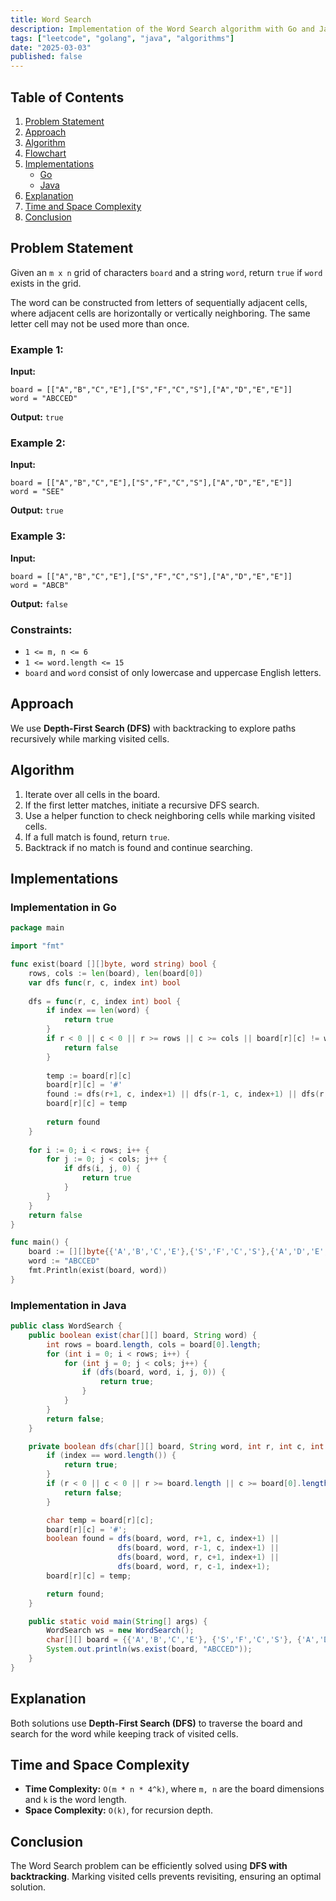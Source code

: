 ```yaml
---
title: Word Search
description: Implementation of the Word Search algorithm with Go and Java.
tags: ["leetcode", "golang", "java", "algorithms"]
date: "2025-03-03"
published: false
---
```


## Table of Contents

1. [Problem Statement](#problem-statement)
2. [Approach](#approach)
3. [Algorithm](#algorithm)
4. [Flowchart](#flowchart)
5. [Implementations](#implementations)
   - [Go](#implementation-in-go)
   - [Java](#implementation-in-java)
6. [Explanation](#explanation)
7. [Time and Space Complexity](#time-and-space-complexity)
8. [Conclusion](#conclusion)

## Problem Statement

Given an `m x n` grid of characters `board` and a string `word`, return `true` if `word` exists in the grid.

The word can be constructed from letters of sequentially adjacent cells, where adjacent cells are horizontally or vertically neighboring. The same letter cell may not be used more than once.

### Example 1:

**Input:**
```
board = [["A","B","C","E"],["S","F","C","S"],["A","D","E","E"]]
word = "ABCCED"
```

**Output:** `true`

### Example 2:

**Input:**
```
board = [["A","B","C","E"],["S","F","C","S"],["A","D","E","E"]]
word = "SEE"
```

**Output:** `true`

### Example 3:

**Input:**
```
board = [["A","B","C","E"],["S","F","C","S"],["A","D","E","E"]]
word = "ABCB"
```

**Output:** `false`

### Constraints:

- `1 <= m, n <= 6`
- `1 <= word.length <= 15`
- `board` and `word` consist of only lowercase and uppercase English letters.

## Approach

We use **Depth-First Search (DFS)** with backtracking to explore paths recursively while marking visited cells.

## Algorithm

1. Iterate over all cells in the board.
2. If the first letter matches, initiate a recursive DFS search.
3. Use a helper function to check neighboring cells while marking visited cells.
4. If a full match is found, return `true`.
5. Backtrack if no match is found and continue searching.

## Implementations

### Implementation in Go

```go
package main

import "fmt"

func exist(board [][]byte, word string) bool {
    rows, cols := len(board), len(board[0])
    var dfs func(r, c, index int) bool
    
    dfs = func(r, c, index int) bool {
        if index == len(word) {
            return true
        }
        if r < 0 || c < 0 || r >= rows || c >= cols || board[r][c] != word[index] {
            return false
        }
        
        temp := board[r][c]
        board[r][c] = '#'
        found := dfs(r+1, c, index+1) || dfs(r-1, c, index+1) || dfs(r, c+1, index+1) || dfs(r, c-1, index+1)
        board[r][c] = temp
        
        return found
    }
    
    for i := 0; i < rows; i++ {
        for j := 0; j < cols; j++ {
            if dfs(i, j, 0) {
                return true
            }
        }
    }
    return false
}

func main() {
    board := [][]byte{{'A','B','C','E'},{'S','F','C','S'},{'A','D','E','E'}}
    word := "ABCCED"
    fmt.Println(exist(board, word))
}
```

### Implementation in Java

```java
public class WordSearch {
    public boolean exist(char[][] board, String word) {
        int rows = board.length, cols = board[0].length;
        for (int i = 0; i < rows; i++) {
            for (int j = 0; j < cols; j++) {
                if (dfs(board, word, i, j, 0)) {
                    return true;
                }
            }
        }
        return false;
    }

    private boolean dfs(char[][] board, String word, int r, int c, int index) {
        if (index == word.length()) {
            return true;
        }
        if (r < 0 || c < 0 || r >= board.length || c >= board[0].length || board[r][c] != word.charAt(index)) {
            return false;
        }

        char temp = board[r][c];
        board[r][c] = '#';
        boolean found = dfs(board, word, r+1, c, index+1) ||
                        dfs(board, word, r-1, c, index+1) ||
                        dfs(board, word, r, c+1, index+1) ||
                        dfs(board, word, r, c-1, index+1);
        board[r][c] = temp;

        return found;
    }

    public static void main(String[] args) {
        WordSearch ws = new WordSearch();
        char[][] board = {{'A','B','C','E'}, {'S','F','C','S'}, {'A','D','E','E'}};
        System.out.println(ws.exist(board, "ABCCED"));
    }
}
```

## Explanation

Both solutions use **Depth-First Search (DFS)** to traverse the board and search for the word while keeping track of visited cells.

## Time and Space Complexity

- **Time Complexity:** `O(m * n * 4^k)`, where `m, n` are the board dimensions and `k` is the word length.
- **Space Complexity:** `O(k)`, for recursion depth.

## Conclusion

The Word Search problem can be efficiently solved using **DFS with backtracking**. Marking visited cells prevents revisiting, ensuring an optimal solution.